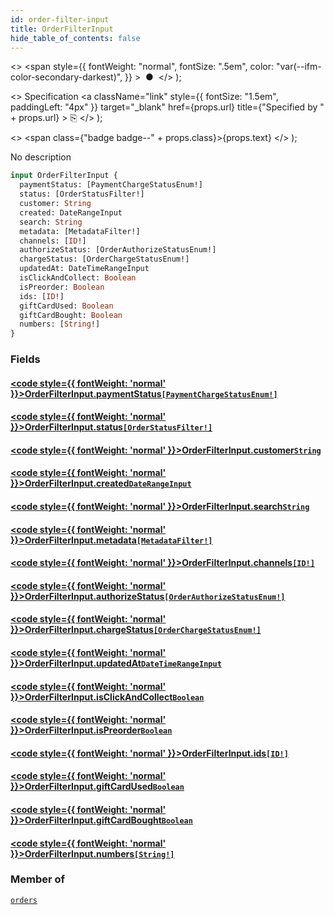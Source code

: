 ```yaml
---
id: order-filter-input
title: OrderFilterInput
hide_table_of_contents: false
---
```


  <>
    <span
      style={{
        fontWeight: "normal",
        fontSize: ".5em",
        color: "var(--ifm-color-secondary-darkest)",
      }}
    >
      &nbsp;●&nbsp;
    </span>
  </>
);

  <>
    Specification
    <a
      className="link"
      style={{ fontSize: "1.5em", paddingLeft: "4px" }}
      target="\_blank"
      href={props.url}
      title={"Specified by " + props.url}
    >
      ⎘
    </a>
  </>
);

  <>
    <span class={"badge badge--" + props.class}>{props.text}</span>
  </>
);

No description

```graphql
input OrderFilterInput {
  paymentStatus: [PaymentChargeStatusEnum!]
  status: [OrderStatusFilter!]
  customer: String
  created: DateRangeInput
  search: String
  metadata: [MetadataFilter!]
  channels: [ID!]
  authorizeStatus: [OrderAuthorizeStatusEnum!]
  chargeStatus: [OrderChargeStatusEnum!]
  updatedAt: DateTimeRangeInput
  isClickAndCollect: Boolean
  isPreorder: Boolean
  ids: [ID!]
  giftCardUsed: Boolean
  giftCardBought: Boolean
  numbers: [String!]
}
```

### Fields

#### [<code style={{ fontWeight: 'normal' }}>OrderFilterInput.<b>paymentStatus</b></code>](#)<Bullet />[`[PaymentChargeStatusEnum!]`](../../api-reference/enums/payment-charge-status-enum) <Badge class="secondary" text="list"/> <Badge class="secondary" text="enum"/>

>

#### [<code style={{ fontWeight: 'normal' }}>OrderFilterInput.<b>status</b></code>](#)<Bullet />[`[OrderStatusFilter!]`](../../api-reference/enums/order-status-filter) <Badge class="secondary" text="list"/> <Badge class="secondary" text="enum"/>

>

#### [<code style={{ fontWeight: 'normal' }}>OrderFilterInput.<b>customer</b></code>](#)<Bullet />[`String`](../../api-reference/scalars/string) <Badge class="secondary" text="scalar"/>

>

#### [<code style={{ fontWeight: 'normal' }}>OrderFilterInput.<b>created</b></code>](#)<Bullet />[`DateRangeInput`](../../api-reference/inputs/date-range-input) <Badge class="secondary" text="input"/>

>

#### [<code style={{ fontWeight: 'normal' }}>OrderFilterInput.<b>search</b></code>](#)<Bullet />[`String`](../../api-reference/scalars/string) <Badge class="secondary" text="scalar"/>

>

#### [<code style={{ fontWeight: 'normal' }}>OrderFilterInput.<b>metadata</b></code>](#)<Bullet />[`[MetadataFilter!]`](../../api-reference/inputs/metadata-filter) <Badge class="secondary" text="list"/> <Badge class="secondary" text="input"/>

>

#### [<code style={{ fontWeight: 'normal' }}>OrderFilterInput.<b>channels</b></code>](#)<Bullet />[`[ID!]`](../../api-reference/scalars/id) <Badge class="secondary" text="list"/> <Badge class="secondary" text="scalar"/>

>

#### [<code style={{ fontWeight: 'normal' }}>OrderFilterInput.<b>authorizeStatus</b></code>](#)<Bullet />[`[OrderAuthorizeStatusEnum!]`](../../api-reference/enums/order-authorize-status-enum) <Badge class="secondary" text="list"/> <Badge class="secondary" text="enum"/>

>

#### [<code style={{ fontWeight: 'normal' }}>OrderFilterInput.<b>chargeStatus</b></code>](#)<Bullet />[`[OrderChargeStatusEnum!]`](../../api-reference/enums/order-charge-status-enum) <Badge class="secondary" text="list"/> <Badge class="secondary" text="enum"/>

>

#### [<code style={{ fontWeight: 'normal' }}>OrderFilterInput.<b>updatedAt</b></code>](#)<Bullet />[`DateTimeRangeInput`](../../api-reference/inputs/date-time-range-input) <Badge class="secondary" text="input"/>

>

#### [<code style={{ fontWeight: 'normal' }}>OrderFilterInput.<b>isClickAndCollect</b></code>](#)<Bullet />[`Boolean`](../../api-reference/scalars/boolean) <Badge class="secondary" text="scalar"/>

>

#### [<code style={{ fontWeight: 'normal' }}>OrderFilterInput.<b>isPreorder</b></code>](#)<Bullet />[`Boolean`](../../api-reference/scalars/boolean) <Badge class="secondary" text="scalar"/>

>

#### [<code style={{ fontWeight: 'normal' }}>OrderFilterInput.<b>ids</b></code>](#)<Bullet />[`[ID!]`](../../api-reference/scalars/id) <Badge class="secondary" text="list"/> <Badge class="secondary" text="scalar"/>

>

#### [<code style={{ fontWeight: 'normal' }}>OrderFilterInput.<b>giftCardUsed</b></code>](#)<Bullet />[`Boolean`](../../api-reference/scalars/boolean) <Badge class="secondary" text="scalar"/>

>

#### [<code style={{ fontWeight: 'normal' }}>OrderFilterInput.<b>giftCardBought</b></code>](#)<Bullet />[`Boolean`](../../api-reference/scalars/boolean) <Badge class="secondary" text="scalar"/>

>

#### [<code style={{ fontWeight: 'normal' }}>OrderFilterInput.<b>numbers</b></code>](#)<Bullet />[`[String!]`](../../api-reference/scalars/string) <Badge class="secondary" text="list"/> <Badge class="secondary" text="scalar"/>

>

### Member of

[`orders`](../../api-reference/queries/orders) <Badge class="secondary" text="query"/>
